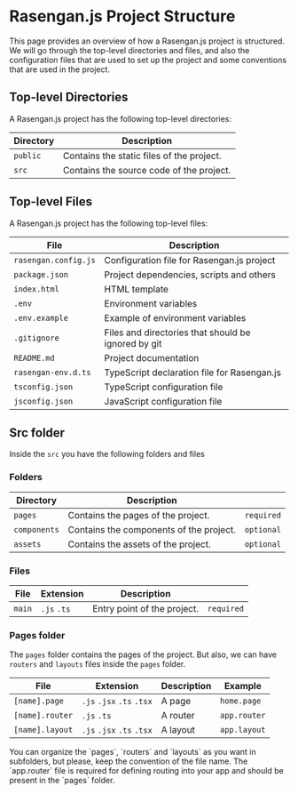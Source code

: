 
# Rasengan.js Project Structure

This page provides an overview of how a Rasengan.js project is structured. 
We will go through the top-level directories and files, and also the configuration files that are used to set up the project
and some conventions that are used in the project.

## Top-level Directories

A Rasengan.js project has the following top-level directories:

| Directory | Description                               |
|-----------|-------------------------------------------|
| `public`  | Contains the static files of the project. |
| `src`     | Contains the source code of the project.  |

## Top-level Files

A Rasengan.js project has the following top-level files:

| File                 | Description                                                                 |
|----------------------|-----------------------------------------------------------------------------|
| `rasengan.config.js` | Configuration file for Rasengan.js project                                  |
| `package.json`       | Project dependencies, scripts and others                                    |
| `index.html`         | HTML template                                                               |
| `.env`               | Environment variables                                                       |
| `.env.example`       | Example of environment variables                                            |
| `.gitignore`         | Files and directories that should be ignored by git                         |
| `README.md`          | Project documentation                                                       |
| `rasengan-env.d.ts`  | TypeScript declaration file for Rasengan.js                                 |
| `tsconfig.json`      | TypeScript configuration file                                               |
| `jsconfig.json`      | JavaScript configuration file                                               |

## Src folder

Inside the `src` you have the following folders and files 

### Folders

| Directory     | Description                               |            |
|---------------|-------------------------------------------|------------|
| `pages`       | Contains the pages of the project.        | `required` |
| `components`  | Contains the components of the project.   | `optional` |
| `assets`      | Contains the assets of the project.       | `optional` |


### Files

| File          | Extension         | Description                  |            |
|---------------|-------------------|------------------------------|------------|
| `main`        | `.js` `.ts`       | Entry point of the project.  | `required` |

### Pages folder

The `pages` folder contains the pages of the project. But also, we can have `routers` and `layouts` files inside the `pages` folder.

| File               | Extension                      | Description                                      | Example        |
|--------------------|--------------------------------|--------------------------------------------------|----------------|
| `[name].page`      | `.js` `.jsx` `.ts` `.tsx`      | A page                                           | `home.page`    |
| `[name].router`    | `.js` `.ts`                    | A router                                         | `app.router`   |
| `[name].layout`    | `.js` `.jsx` `.ts` `.tsx`      | A layout                                         | `app.layout`   |

<AlertBox type="tip">
You can organize the `pages`, `routers` and `layouts` as you want in subfolders, but please, keep the convention of the file name.
</AlertBox>
<AlertBox>
The `app.router` file is required for defining routing into your app and should be present in the `pages` folder.
</AlertBox>